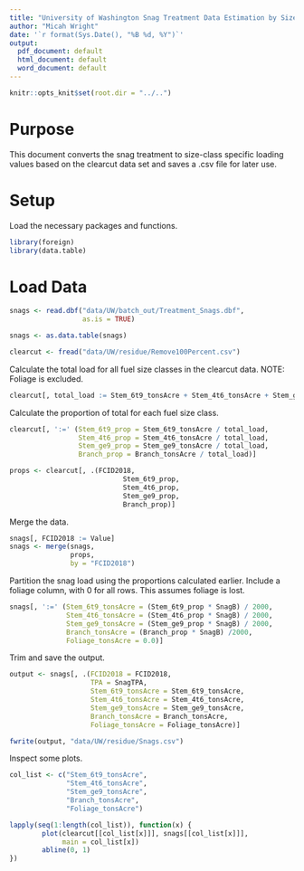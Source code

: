 ```yaml
---
title: "University of Washington Snag Treatment Data Estimation by Size Class"
author: "Micah Wright"
date: '`r format(Sys.Date(), "%B %d, %Y")`'
output:
  pdf_document: default
  html_document: default
  word_document: default
---
```


```r
knitr::opts_knit$set(root.dir = "../..")
```

# Purpose

This document converts the snag treatment to size-class specific loading values based on the clearcut data set and saves a .csv file for later use.

# Setup

Load the necessary packages and functions.

```r
library(foreign)
library(data.table)
```

# Load Data

```r
snags <- read.dbf("data/UW/batch_out/Treatment_Snags.dbf",
                  as.is = TRUE)

snags <- as.data.table(snags)

clearcut <- fread("data/UW/residue/Remove100Percent.csv")
```

Calculate the total load for all fuel size classes in the clearcut data. NOTE: Foliage is excluded.

```r
clearcut[, total_load := Stem_6t9_tonsAcre + Stem_4t6_tonsAcre + Stem_ge9_tonsAcre + Branch_tonsAcre]
```

Calculate the proportion of total for each fuel size class.

```r
clearcut[, ':=' (Stem_6t9_prop = Stem_6t9_tonsAcre / total_load,
                 Stem_4t6_prop = Stem_4t6_tonsAcre / total_load,
                 Stem_ge9_prop = Stem_ge9_tonsAcre / total_load,
                 Branch_prop = Branch_tonsAcre / total_load)]

props <- clearcut[, .(FCID2018, 
                            Stem_6t9_prop, 
                            Stem_4t6_prop,
                            Stem_ge9_prop,
                            Branch_prop)]
```

Merge the data.

```r
snags[, FCID2018 := Value]
snags <- merge(snags,
               props,
               by = "FCID2018")
```

Partition the snag load using the proportions calculated earlier. Include a foliage column, with 0 for all rows. This assumes foliage is lost.

```r
snags[, ':=' (Stem_6t9_tonsAcre = (Stem_6t9_prop * SnagB) / 2000,
              Stem_4t6_tonsAcre = (Stem_4t6_prop * SnagB) / 2000,
              Stem_ge9_tonsAcre = (Stem_ge9_prop * SnagB) / 2000,
              Branch_tonsAcre = (Branch_prop * SnagB) /2000,
              Foliage_tonsAcre = 0.0)]
```

Trim and save the output.

```r
output <- snags[, .(FCID2018 = FCID2018,
                    TPA = SnagTPA,
                    Stem_6t9_tonsAcre = Stem_6t9_tonsAcre,
                    Stem_4t6_tonsAcre = Stem_4t6_tonsAcre,
                    Stem_ge9_tonsAcre = Stem_ge9_tonsAcre,
                    Branch_tonsAcre = Branch_tonsAcre,
                    Foliage_tonsAcre = Foliage_tonsAcre)]

fwrite(output, "data/UW/residue/Snags.csv")
```

Inspect some plots.

```r
col_list <- c("Stem_6t9_tonsAcre",
              "Stem_4t6_tonsAcre",
              "Stem_ge9_tonsAcre",
              "Branch_tonsAcre",
              "Foliage_tonsAcre")

lapply(seq(1:length(col_list)), function(x) {
        plot(clearcut[[col_list[x]]], snags[[col_list[x]]],
             main = col_list[x])
        abline(0, 1)
})
```

